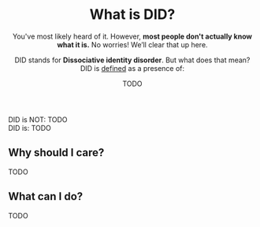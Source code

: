 <Meta
  title="What is DID? - Neurodiversity Wiki"
  description="DID stands for Dissociative identity disorder. Learn about what it means to have ADHD"
  social="/social/did.jpg"
/>

<Header>

# What is DID?

You've most likely heard of it. However, **most people don't actually know what it is.** No worries! We’ll clear that up here.

DID stands for **Dissociative identity disorder**. But what does that mean? DID is [defined](#todo) as a presence of:

<Definition>
<DefinitionItem summary="TODO">

TODO

</DefinitionItem>
</Definition>

</Header>

<Box>
<div>
<IconHeading url="/icons/cross.svg" alt="Cross icon">DID is NOT:</IconHeading>

<Definition>
<DefinitionItem summary="TODO">
TODO
</DefinitionItem>
</Definition>
</div>

<div>
<IconHeading url="/icons/check.svg" alt="Check icon">DID is:</IconHeading>

<Definition>
<DefinitionItem summary="TODO">TODO</DefinitionItem>
</Definition>
</div>

</Box>

<Section>

## Why should I care?

TODO

</Section>

<Section>

## What can I do?

TODO

</Section>
